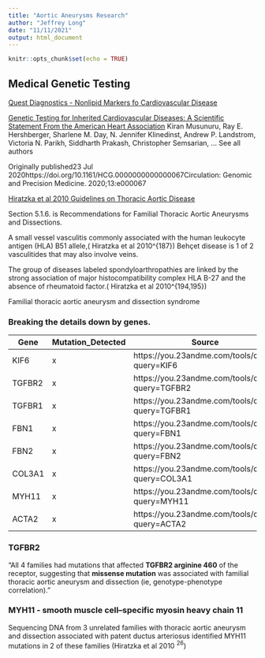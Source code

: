 ```yaml
---
title: "Aortic Aneurysms Research"
author: "Jeffrey Long"
date: "11/11/2021"
output: html_document
---
```


```r
knitr::opts_chunk$set(echo = TRUE)
```

## Medical Genetic Testing

[Quest Diagnostics - Nonlipid Markers fo Cardiovascular Disease](https://testdirectory.questdiagnostics.com/test/test-guides/TG_NonLipidMkrs/nonlipid-markers-of-cardiovascular-disease?p=td)

[Genetic Testing for Inherited Cardiovascular Diseases: A Scientific Statement From the American Heart Association](https://www.ahajournals.org/doi/10.1161/HCG.0000000000000067) Kiran Musunuru, Ray E. Hershberger, Sharlene M. Day, N. Jennifer Klinedinst, Andrew P. Landstrom, Victoria N. Parikh, Siddharth Prakash, Christopher Semsarian, … See all authors 

Originally published23 Jul 2020https://doi.org/10.1161/HCG.0000000000000067Circulation: Genomic and Precision Medicine. 2020;13:e000067



[Hiratzka et al 2010 Guidelines on Thoracic Aortic Disease](https://www.ahajournals.org/doi/pdf/10.1161/CIR.0b013e3181d4739e)

Section 5.1.6. is Recommendations for Familial Thoracic Aortic
Aneurysms and Dissections.

A small vessel vasculitis commonly associated with the human leukocyte antigen (HLA) B51 allele,( Hiratzka et al 2010^{187}) Behçet disease is 1 of 2 vasculitides that may also involve veins.

The group of diseases labeled spondyloarthropathies are linked by the strong association of major histocompatibility complex HLA B-27 and the absence of rheumatoid factor.( Hiratzka et al 2010^{194,195})

Familial thoracic aortic aneurysm and dissection syndrome


### Breaking the details down by genes.

Gene  |  Mutation_Detected  |  Source
------  |   -----------  | ------------------------------------------
KIF6  |  x  |  https://you.23andme.com/tools/data/?query=KIF6
TGFBR2  |  x  |  https://you.23andme.com/tools/data/?query=TGFBR2
TGFBR1  |  x  |  https://you.23andme.com/tools/data/?query=TGFBR1
FBN1  |  x  |  https://you.23andme.com/tools/data/?query=FBN1
FBN2  |  x  |  https://you.23andme.com/tools/data/?query=FBN2
COL3A1  |  x  |  https://you.23andme.com/tools/data/?query=COL3A1
MYH11  |  x  |  https://you.23andme.com/tools/data/?query=MYH11
ACTA2  |  x  |  https://you.23andme.com/tools/data/?query=ACTA2

### TGFBR2 

"All 4 families had mutations that affected 
**TGFBR2 arginine 460** of the receptor, 
suggesting that **missense mutation** was associated with 
familial thoracic aortic aneurysm and dissection 
(ie, genotype-phenotype correlation)."

### MYH11 -  smooth muscle cell–specific myosin heavy chain 11

Sequencing DNA from 3 unrelated families with thoracic
aortic aneurysm and dissection associated with patent ductus
arteriosus identified MYH11 mutations in 2 of these families (Hiratzka et al 2010 $^{26}$)




